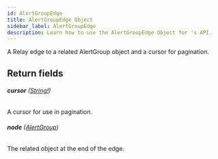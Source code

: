 ```yaml
---
id: AlertGroupEdge
title: AlertGroupEdge Object
sidebar_label: AlertGroupEdge
description: Learn how to use the AlertGroupEdge Object for 's API.
---
```


A Relay edge to a related AlertGroup object and a cursor for pagination.

## Return fields

###### <b>cursor</b> ([String!](api/schema/scalar/String.mdx))

A cursor for use in pagination.

###### <b>node</b> ([AlertGroup](api/schema/object/AlertGroup.mdx))

The related object at the end of the edge.
